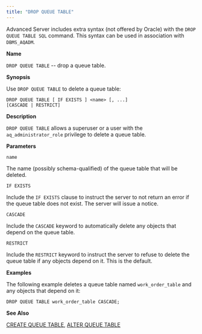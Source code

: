 ```yaml
---
title: "DROP QUEUE TABLE"
---
```


<div id="drop_queue_table" class="registered_link"></div>

Advanced Server includes extra syntax (not offered by Oracle) with the `DROP QUEUE TABLE SQL` command. This syntax can be used in association with `DBMS_AQADM`.

**Name**

`DROP QUEUE TABLE` -- drop a queue table.

**Synopsis**

Use `DROP QUEUE TABLE` to delete a queue table:

```text
DROP QUEUE TABLE [ IF EXISTS ] <name> [, ...]
[CASCADE | RESTRICT]
```

**Description**

`DROP QUEUE TABLE` allows a superuser or a user with the `aq_administrator_role` privilege to delete a queue table.

**Parameters**

`name`

 The name (possibly schema-qualified) of the queue table that will be deleted.

`IF EXISTS`

 Include the `IF EXISTS` clause to instruct the server to not return an error if the queue table does not exist. The server will issue a notice.

`CASCADE`

 Include the `CASCADE` keyword to automatically delete any objects that depend on the queue table.

`RESTRICT`

 Include the `RESTRICT` keyword to instruct the server to refuse to delete the queue table if any objects depend on it. This is the default.

**Examples**

The following example deletes a queue table named `work_order_table` and any objects that depend on it:

```text
DROP QUEUE TABLE work_order_table CASCADE;
```

**See Also**

[CREATE QUEUE TABLE](31_create_queue_table/#create_queue_table), [ALTER QUEUE TABLE](07_alter_queue_table/#alter_queue_table)
